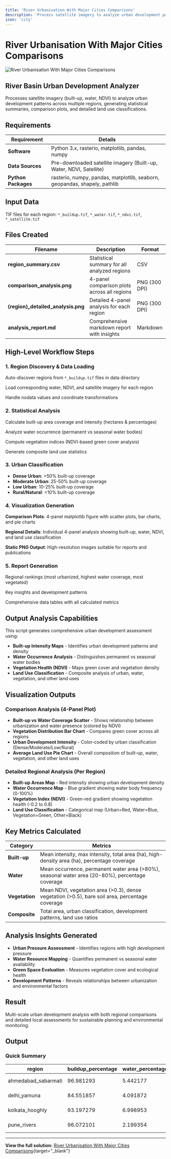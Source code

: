 ```yaml
---
title: 'River Urbanisation With Major Cities Comparisons'
description: 'Process satellite imagery to analyze urban development patterns across multiple regions with statistical summaries and comparison plots'
icon: 'city'
---
```


# River Urbanisation With Major Cities Comparisons

![River Urbanisation With Major Cities Comparisons](/industrial-solutions/river-urbanisation-major-cities-comparisons-1.jpeg)

## River Basin Urban Development Analyzer

Processes satellite imagery (built-up, water, NDVI) to analyze urban development patterns across multiple regions, generating statistical summaries, comparison plots, and detailed land use classifications.

## Requirements

| Requirement | Details |
|-------------|---------|
| **Software** | Python 3.x, rasterio, matplotlib, pandas, numpy |
| **Data Sources** | Pre-downloaded satellite imagery (Built-up, Water, NDVI, Satellite) |
| **Python Packages** | rasterio, numpy, pandas, matplotlib, seaborn, geopandas, shapely, pathlib |

## Input Data

TIF files for each region: `*_buildup.tif`, `*_water.tif`, `*_ndvi.tif`, `*_satellite.tif`

## Files Created

| Filename | Description | Format |
|----------|-------------|--------|
| **region_summary.csv** | Statistical summary for all analyzed regions | CSV |
| **comparison_analysis.png** | 4-panel comparison plots across all regions | PNG (300 DPI) |
| **{region}_detailed_analysis.png** | Detailed 4-panel analysis for each region | PNG (300 DPI) |
| **analysis_report.md** | Comprehensive markdown report with insights | Markdown |

## High-Level Workflow Steps

### 1. Region Discovery & Data Loading
Auto-discover regions from `*_buildup.tif` files in data directory

Load corresponding water, NDVI, and satellite imagery for each region

Handle nodata values and coordinate transformations

### 2. Statistical Analysis
Calculate built-up area coverage and intensity (hectares & percentages)

Analyze water occurrence (permanent vs seasonal water bodies)

Compute vegetation indices (NDVI-based green cover analysis)

Generate composite land use statistics

### 3. Urban Classification
- **Dense Urban**: >50% built-up coverage
- **Moderate Urban**: 25-50% built-up coverage
- **Low Urban**: 10-25% built-up coverage
- **Rural/Natural**: &lt;10% built-up coverage

### 4. Visualization Generation
**Comparison Plots**: 4-panel matplotlib figure with scatter plots, bar charts, and pie charts

**Regional Details**: Individual 4-panel analysis showing built-up, water, NDVI, and land use classification

**Static PNG Output**: High-resolution images suitable for reports and publications

### 5. Report Generation
Regional rankings (most urbanized, highest water coverage, most vegetated)

Key insights and development patterns

Comprehensive data tables with all calculated metrics

## Output Analysis Capabilities

This script generates comprehensive urban development assessment using:

- **Built-up Intensity Maps** - Identifies urban development patterns and density
- **Water Occurrence Analysis** - Distinguishes permanent vs seasonal water bodies
- **Vegetation Health (NDVI)** - Maps green cover and vegetation density
- **Land Use Classification** - Composite analysis of urban, water, vegetation, and other land uses

## Visualization Outputs

### Comparison Analysis (4-Panel Plot)
- **Built-up vs Water Coverage Scatter** - Shows relationship between urbanization and water presence (colored by NDVI)
- **Vegetation Distribution Bar Chart** - Compares green cover across all regions
- **Urban Development Intensity** - Color-coded by urban classification (Dense/Moderate/Low/Rural)
- **Average Land Use Pie Chart** - Overall composition of built-up, water, vegetation, and other land uses

### Detailed Regional Analysis (Per Region)
- **Built-up Areas Map** - Red intensity showing urban development density
- **Water Occurrence Map** - Blue gradient showing water body frequency (0-100%)
- **Vegetation Index (NDVI)** - Green-red gradient showing vegetation health (-0.2 to 0.8)
- **Land Use Classification** - Categorical map (Urban=Red, Water=Blue, Vegetation=Green, Other=Black)

## Key Metrics Calculated

| Category | Metrics |
|----------|---------|
| **Built-up** | Mean intensity, max intensity, total area (ha), high-density area (ha), percentage coverage |
| **Water** | Mean occurrence, permanent water area (>80%), seasonal water area (20-80%), percentage coverage |
| **Vegetation** | Mean NDVI, vegetation area (>0.3), dense vegetation (>0.5), bare soil area, percentage coverage |
| **Composite** | Total area, urban classification, development patterns, land use ratios |

## Analysis Insights Generated

- **Urban Pressure Assessment** - Identifies regions with high development pressure
- **Water Resource Mapping** - Quantifies permanent vs seasonal water availability
- **Green Space Evaluation** - Measures vegetation cover and ecological health
- **Development Patterns** - Reveals relationships between urbanization and environmental factors

## Result

Multi-scale urban development analysis with both regional comparisons and detailed local assessments for sustainable planning and environmental monitoring.

## Output

### Quick Summary

| region | buildup_percentage | water_percentage | urban_class |
|--------|-------------------|------------------|-------------|
| ahmedabad_sabarmati | 96.981293 | 5.442177 | Dense Urban |
| delhi_yamuna | 84.551857 | 4.091872 | Dense Urban |
| kolkata_hooghly | 93.197279 | 6.998953 | Dense Urban |
| pune_rivers | 96.072101 | 2.199354 | Dense Urban |

---

**View the full solution:** [River Urbanisation With Major Cities Comparisons](https://planet.nika.eco/en/hub/solutions/b3a90269-8e48-406a-872e-4d05d38972b7){target="_blank"}
